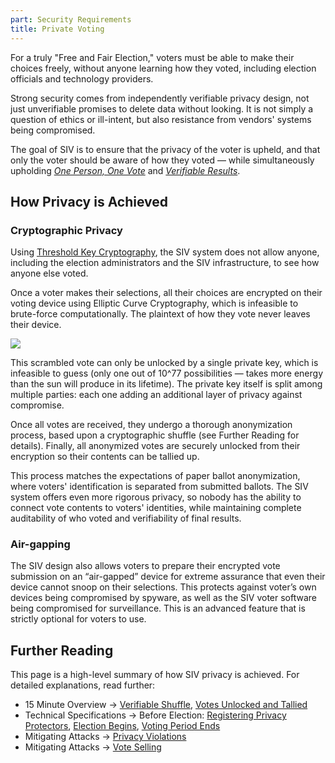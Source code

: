 ```yaml
---
part: Security Requirements
title: Private Voting
---
```


For a truly "Free and Fair Election," voters must be able to make their choices freely, without anyone learning how they voted, including election officials and technology providers.

Strong security comes from independently verifiable privacy design, not just unverifiable promises to delete data without looking. It is not simply a question of ethics or ill-intent, but also resistance from vendors' systems being compromised.

The goal of SIV is to ensure that the privacy of the voter is upheld, and that only the voter should be aware of how they voted — while simultaneously upholding [_One Person, One Vote_](/authentication) and [_Verifiable Results_](/verifiability).

## How Privacy is Achieved

### Cryptographic Privacy

Using [Threshold Key Cryptography](https://en.wikipedia.org/wiki/Threshold_cryptosystem), the SIV system does not allow anyone, including the election administrators and the SIV infrastructure, to see how anyone else voted.

Once a voter makes their selections, all their choices are encrypted on their voting device using Elliptic Curve Cryptography, which is infeasible to brute-force computationally. The plaintext of how they vote never leaves their device.

<img
  src='/images/encrypted-vote.png'
  className='w-3/4 ml-5 shadow-lg my-7 dark:invert dark:shadow-white'
/>

This scrambled vote can only be unlocked by a single private key, which is infeasible to guess (only one out of 10^77 possibilities — takes more energy than the sun will produce in its lifetime). The private key itself is split among multiple parties: each one adding an additional layer of privacy against compromise.

Once all votes are received, they undergo a thorough anonymization process, based upon a cryptographic shuffle (see Further Reading for details). Finally, all anonymized votes are securely unlocked from their encryption so their contents can be tallied up.

This process matches the expectations of paper ballot anonymization, where voters' identification is separated from submitted ballots. The SIV system offers even more rigorous privacy, so nobody has the ability to connect vote contents to voters' identities, while maintaining complete auditability of who voted and verifiability of final results.

### Air-gapping

The SIV design also allows voters to prepare their encrypted vote submission on an “air-gapped” device for extreme assurance that even their device cannot snoop on their selections. This protects against voter’s own devices being compromised by spyware, as well as the SIV voter software being compromised for surveillance. This is an advanced feature that is strictly optional for voters to use.

## Further Reading

This page is a high-level summary of how SIV privacy is achieved. For detailed explanations, read further:

- 15 Minute Overview → [Verifiable Shuffle](https://siv.org/protocol#4), [Votes Unlocked and Tallied](https://siv.org/protocol#5)
- Technical Specifications → Before Election: [Registering Privacy Protectors](/technical-specifications#c-register-privacy-protectors), [Election Begins](/technical-specifications#election-begins), [Voting Period Ends](/technical-specifications#voting-period-ends)
- Mitigating Attacks → [Privacy Violations](/mitigating-attacks/privacy)
- Mitigating Attacks → [Vote Selling](/mitigating-attacks/vote-selling)
